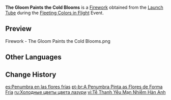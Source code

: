 {{Item Infobox
|id           = 223003
|image        = Item The Gloom Paints the Cold Blooms.png
|type         = Fireworks
|rarity       = 3
|effect       = Color: Standard Model<br />Size: ×1.0<br />Height: 14<br />Spread: ×1.0
|description  = A classic firework the color of the skies just after rain. Its flaming flower glows when released, displaying unique petal morphologies.
|source1      = [[Fleeting Colors in Flight]] Event: [[Launch Tube]]
}}
'''The Gloom Paints the Cold Blooms''' is a [[Firework]] obtained from the [[Launch Tube]] during the [[Fleeting Colors in Flight]] Event.

==Preview==
<gallery>
Firework - The Gloom Paints the Cold Blooms.png
</gallery>

==Other Languages==
{{Other Languages
|en      = The Gloom Paints the Cold Blooms
|zhs     = 霁青杳漫染寒英
|zhs_rm  = Jìqīng Yǎo Màn Rǎn Hán Yīng
|zht     = 霽青杳漫染寒英
|zht_rm  = Jìqīng Yǎo Màn Rǎn Hán Yīng
|zh_tl   = The After-Rain Blue Vastness Dyes the Cold Flowers
|zh_note = {{Lang|mini=1|zh=霁青|zh_rm=jìqīng}} refers to a specific shade of blue used in glazed Chinese pottery, meant to evoke clear skies after the rain or snow. The glaze can be seen in historical artifacts such as {{w|zh:霁青描金游鱼转心瓶|this vase from the Qing Dynasty}}.
|ja      = 悠々たる霽青の寒花
|ja_rm   = Yuuyuu taru Seisei no Kanka{{Assumed}}
|ja_tl   = Distant Sky-Blue Winter Blooms
|ko      = 제청색(霁靑)에 물드는 겨울꽃
|ko_rm   = Jecheongsaek-e Muldeuneun Gyeoulkkot
|ko_tl   = Winter Flower Dyed After-Rain Blue
|es      = Penumbra en las flores frías
|es_tl   = 
|fr      = Des fleurs froides, peintes par l'obscurité
|fr_tl   = Cold Flowers, Painted by Gloom
|ru      = Холодные цветы цвета лазури
|ru_tl   = 
|th      = ความเศร้าหมองที่แผ่ซ่านความหนาวเหน็บ
|th_rm   = 
|th_tl   = 
|vi      = Tễ Thanh Yểu Mạn Nhiễm Hàn Anh
|vi_tl   = 
|de      = Kalte Blüten leuchten im Winterschnee
|de_tl   = Cold Flowers Light Up in the Winter Snow
|id      = The Gloom Paints the Cold Blooms
|pt      = A Penumbra Pinta o Desabrochar Frio
|pt_tl   = 
}}

==Change History==
{{Change History|2.4}}

[[es:Penumbra en las flores frías]]
[[pt-br:A Penumbra Pinta as Flores de Forma Fria]]
[[ru:Холодные цветы цвета лазури]]
[[vi:Tễ Thanh Yểu Mạn Nhiễm Hàn Anh]]